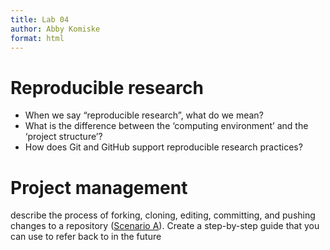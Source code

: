 ```yaml
---
title: Lab 04
author: Abby Komiske 
format: html 
---
```


# Reproducible research

- When we say "reproducible research", what do we mean?
-  What is the difference between the 'computing environment' and the 'project structure'?
- How does Git and GitHub support reproducible research practices?

# Project management

describe the process of forking, cloning, editing, committing, and pushing changes to a repository ([Scenario A](https://qtalr.github.io/qtalrkit/articles/recipe-4.html)). Create a step-by-step guide that you can use to refer back to in the future